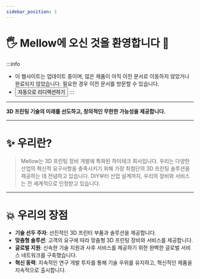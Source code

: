 ```yaml
---
sidebar_position: 1
---
```


# 🖐 Mellow에 오신 것을 환영합니다 🎉️

:::info
* 이 웹사이트는 업데이트 중이며, 많은 제품이 아직 이전 문서로 이동하지 않았거나 완료되지 않았습니다. 필요한 경우 이전 문서를 방문할 수 있습니다.
* <Button variant="contained" disableElevation component="a" rel="noopener" href="https://mellow-old.klipper.cn/#/">자동으로 리디렉션하기</Button>
:::
---

**3D 프린팅 기술의 미래를 선도하고, 창의적인 무한한 가능성을 제공합니다.**

---

# ✨ 우리란?

> Mellow는 3D 프린팅 장비 개발에 특화된 하이테크 회사입니다.
> 우리는 다양한 산업의 혁신적 요구사항을 충족시키기 위해 가장 최첨단의 3D 프린팅 솔루션을 제공하는 데 전념하고 있습니다.
> DIY부터 산업 설계까지, 우리의 장비와 서비스는 전 세계적으로 인정받고 있습니다.

---

# 💥 우리의 장점

- **기술 선두 주자**: 선진적인 3D 프린터 부품과 솔루션을 제공합니다.
- **맞춤형 솔루션**: 고객의 요구에 따라 맞춤형 3D 프린팅 장비와 서비스를 제공합니다.
- **글로벌 지원**: 신속한 기술 지원과 사후 서비스를 제공하기 위한 완벽한 글로벌 서비스 네트워크를 구축했습니다.
- **혁신 동력**: 지속적인 연구 개발 투자를 통해 기술 우위를 유지하고, 혁신적인 제품을 지속적으로 출시합니다.
